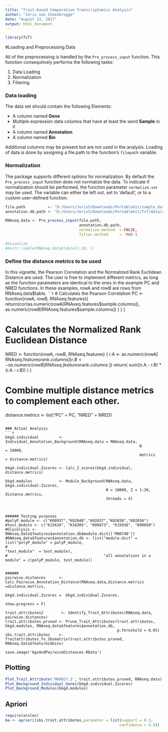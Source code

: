 ```yaml
---
title: "Trait-based Comparative Transcriptomics Analysis"
author: "Joris van Steenbrugge"
date: "August 23, 2017"
output: html_document
---
```

```r
library(TcT)
```
#Loading and Preprocessing Data


All of the preprocessing is handled by the `Pre_process_input` function.
This function consequtively performs the following tasks:

1. Data Loading
2. Normalization
3. Filtering


### Data loading
The data set should contain the following Elements:

* A column named **Gene**
* Multiple expression data columns that have at least the word **Sample** in it
* A column named **Annotation**
* A column named **Bin**

Additional columns may be present but are not used in the analysis.
Loading of data is done by assigning a file.path to the function's `filepath`
variable.

### Normalization
The package supports different options for normalization. By default the `Pre_process_input` function
does not normalize the data. To indicate if normalization should be performed, the function parameter 
`normalize.var` may be used. The variable can either be left out, set to 'default', or to a custom user-defined function.
```r
file.path          <- "D:/Users/JorisS/Downloads/PortableGit/sample_data.csv"
annotation.db.path <- "D:/Users/JorisS/Downloads/PortableGit/TcT/data/updated_KO_modules.tsv"

RNAseq.data <- Pre_process_input(file.path,
                                 annotation.db.path,
                                 normalize.method  = FALSE,
                                 filter.method     = 'MAD')

#Visualize 
#knitr::kable(RNAseq.data$table[1:10, ])

```

### Define the distance metrics to be used
In this vignette, the Pearson Correlation and the Normalized Rank Euclidean Distance are used.
The user is free to implement different metrics, as long as the function parameters
are identical to the ones in the example PC and NRED functions.
In these examples, rowA and rowB are rows from RNAseq.data$table.
```r
# Calculates the Pearson Correlation
PC <- function(rowA, rowB, RNAseq.features){
  return(cor(as.numeric(rowA[RNAseq.features$sample.columns]),
             as.numeric(rowB[RNAseq.features$sample.columns])
             )
         )
}

# Calculates the Normalized Rank Euclidean Distance
NRED <- function(rowA, rowB, RNAseq.features) {
  r.A <- as.numeric(rowA[ RNAseq.features$rank.columns ])
  r.B <- as.numeric(rowB[ RNAseq.features$rank.columns ])
  return(
    sum((r.A - r.B) * (r.A - r.B))
  )
}

# Combine multiple distance metrics to complement each other.
distance.metrics <- list("PC"   = PC,
                         "NRED" = NRED)
```

### Actual Analysis
```r
bkgd.individual         <- Individual_Annotation_Background(RNAseq.data = RNAseq.data, 
                                                            N           = 10000, 
                                                            metrics     = distance.metrics)

bkgd.individual.Zscores <- Calc_Z_scores(bkgd.individual, distance.metrics)

bkgd.modules            <- Module_Background(RNAseq.data, bkgd.individual.Zscores,
                                             N = 10000, Z = 1:20, distance.metrics,
                                             threads = 4)



###### Testing purposes
#polyP_module <- c("K00937","K02040","K02037","K02038","K02036")
#test_module <- c("K15634", "K16305", "K00873", "K15916", "K00850")
#Glycolysis <- RNAseq.data$features$annotation.db$module.dict[['M00740']]
#RNAseq.data$features$annotation.db <- list("module.dict" = list("polyP_module" = polyP_module,
#                                                                "test_module"  = test_module),
#                                           "all annotations in a module" = c(polyP_module, test_module))


######
pairwise.distances      <- Calc_Pairwise_Annotation_Distance(RNAseq.data,distance.metrics =distance.metrics,
                                                             bkgd.individual.Zscores =  bkgd.individual.Zscores,
                                                             show.progress = F)

trait.attributes2        <- Identify_Trait_Attributes(RNAseq.data, pairwise.distances)
trait.attributes.pruned <- Prune_Trait_Attributes(trait.attributes, bkgd.modules, RNAseq.data$features$annotation.db,
                                                  p.threshold = 0.05)
sbs.trait.attributes    <- Traitattributes_To_Sbsmatrix(trait.attributes.pruned, RNAseq.data$features$bins)

save.image('bgsAndPairwiseDistances.RData')

```

## Plotting
```r
Plot_Trait_Attribute('M00027.2', trait.attributes.pruned, RNAseq.data)
Plot_Background_Individual_Genes(bkgd.individual.Zscores)
Plot_Background_Modules(bkgd.modules)
```

## Apriori

```r
require(arules)
ba <- apriori(sbs.trait.attributes,parameter = list(support = 0.3,
                                                   confidence = 0.9))

```





